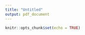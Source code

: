 ```yaml
---
title: "Untitled"
output: pdf_document
---
```


```r
knitr::opts_chunk$set(echo = TRUE)
```

\begin{equation}
Gain_{R}(X_i, v) = 
\begin{cases}
 Gain(X_i, v), i \notin F \text{ and} \\
Gain(X_i, v), i \in F, 
\end{cases}
\end{equation}

